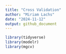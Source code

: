 ```yaml
---
title: "Cross Validation"
author: "Miriam Lachs"
date: "2024-11-12"
output: github_document
---
```


```r
library(tidyverse)
library(modelr)
library(mgcv)
```
